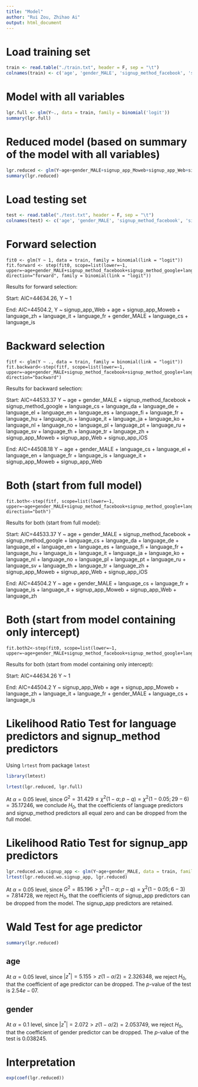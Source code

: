 ```yaml
---
title: "Model"
author: "Rui Zou, Zhihao Ai"
output: html_document
---
```


# Load training set
```r
train <- read.table("./train.txt", header = F, sep = "\t")
colnames(train) <- c('age', 'gender_MALE', 'signup_method_facebook', 'signup_method_google', 'language_cs', 'language_da', 'language_de', 'language_el', 'language_en', 'language_es', 'language_fi', 'language_fr', 'language_hu', 'language_is', 'language_it', 'language_ja', 'language_ko', 'language_nl', 'language_no', 'language_pl', 'language_pt', 'language_ru', 'language_sv', 'language_th', 'language_tr', 'language_zh', 'signup_app_Moweb', 'signup_app_Web', 'signup_app_iOS', 'Y')
```

# Model with all variables
```r
lgr.full <- glm(Y~., data = train, family = binomial('logit'))
summary(lgr.full)
```

# Reduced model (based on summary of the model with all variables)
```r
lgr.reduced <- glm(Y~age+gender_MALE+signup_app_Moweb+signup_app_Web+signup_app_iOS, data = train, family = binomial('logit'))
summary(lgr.reduced)
```

# Load testing set
```r
test <- read.table("./test.txt", header = F, sep = "\t")
colnames(test) <- c('age', 'gender_MALE', 'signup_method_facebook', 'signup_method_google', 'language_cs', 'language_da', 'language_de', 'language_el', 'language_en', 'language_es', 'language_fi', 'language_fr', 'language_hu', 'language_is', 'language_it', 'language_ja', 'language_ko', 'language_nl', 'language_no', 'language_pl', 'language_pt', 'language_ru', 'language_sv', 'language_th', 'language_tr', 'language_zh', 'signup_app_Moweb', 'signup_app_Web', 'signup_app_iOS', 'Y')
```

# Forward selection
```
fit0 <- glm(Y ~ 1, data = train, family = binomial(link = "logit"))
fit.forward <- step(fit0, scope=list(lower=~1, upper=~age+gender_MALE+signup_method_facebook+signup_method_google+language_cs+language_da+language_de+language_el+language_en+language_es+language_fi+language_fr+language_hu+language_is+language_it+language_ja+language_ko+language_nl+language_no+language_pl+language_pt+language_ru+language_sv+language_th+language_tr+language_zh+signup_app_Moweb+signup_app_Web+signup_app_iOS), direction="forward", family = binomial(link = "logit"))
```
Results for forward selection:

Start:  AIC=44634.26, Y ~ 1

End: AIC=44504.2, Y ~ signup_app_Web + age + signup_app_Moweb + language_zh + language_it + language_fr + gender_MALE + language_cs + language_is
<!--
Results for forward selection:
Start:  AIC=44634.26
Y ~ 1
...
...
Step:  AIC=44504.2
Y ~ signup_app_Web + age + signup_app_Moweb + language_zh + language_it + language_fr + gender_MALE + language_cs + language_is
-->

# Backward selection
```
fitf <- glm(Y ~ ., data = train, family = binomial(link = "logit"))
fit.backward<-step(fitf, scope=list(lower=~1,
upper=~age+gender_MALE+signup_method_facebook+signup_method_google+language_cs+language_da+language_de+language_el+language_en+language_es+language_fi+language_fr+language_hu+language_is+language_it+language_ja+language_ko+language_nl+language_no+language_pl+language_pt+language_ru+language_sv+language_th+language_tr+language_zh+signup_app_Moweb+signup_app_Web+signup_app_iOS), direction="backward")
```
Results for backward selection:

Start:  AIC=44533.37
Y ~ age + gender_MALE + signup_method_facebook + signup_method_google + 
    language_cs + language_da + language_de + language_el + language_en + 
    language_es + language_fi + language_fr + language_hu + language_is + 
    language_it + language_ja + language_ko + language_nl + language_no + 
    language_pl + language_pt + language_ru + language_sv + language_th + 
    language_tr + language_zh + signup_app_Moweb + signup_app_Web + 
    signup_app_iOS
    
End:  AIC=44508.18
Y ~ age + gender_MALE + language_cs + language_el + language_en + 
    language_fr + language_is + language_it + signup_app_Moweb + 
    signup_app_Web

# Both (start from full model)
```
fit.both<-step(fitf, scope=list(lower=~1,
upper=~age+gender_MALE+signup_method_facebook+signup_method_google+language_cs+language_da+language_de+language_el+language_en+language_es+language_fi+language_fr+language_hu+language_is+language_it+language_ja+language_ko+language_nl+language_no+language_pl+language_pt+language_ru+language_sv+language_th+language_tr+language_zh+signup_app_Moweb+signup_app_Web+signup_app_iOS), direction="both")
```
Results for both (start from full model):

Start:  AIC=44533.37
Y ~ age + gender_MALE + signup_method_facebook + signup_method_google + 
    language_cs + language_da + language_de + language_el + language_en + 
    language_es + language_fi + language_fr + language_hu + language_is + 
    language_it + language_ja + language_ko + language_nl + language_no + 
    language_pl + language_pt + language_ru + language_sv + language_th + 
    language_tr + language_zh + signup_app_Moweb + signup_app_Web + 
    signup_app_iOS

End:  AIC=44504.2
Y ~ age + gender_MALE + language_cs + language_fr + language_is + 
    language_it + signup_app_Moweb + signup_app_Web + language_zh

# Both (start from model containing only intercept)
```
fit.both2<-step(fit0, scope=list(lower=~1,
upper=~age+gender_MALE+signup_method_facebook+signup_method_google+language_cs+language_da+language_de+language_el+language_en+language_es+language_fi+language_fr+language_hu+language_is+language_it+language_ja+language_ko+language_nl+language_no+language_pl+language_pt+language_ru+language_sv+language_th+language_tr+language_zh+signup_app_Moweb+signup_app_Web+signup_app_iOS),direction="both")
```
Results for both (start from model containing only intercept):

Start:  AIC=44634.26
Y ~ 1

End:  AIC=44504.2
Y ~ signup_app_Web + age + signup_app_Moweb + language_zh + language_it + 
    language_fr + gender_MALE + language_cs + language_is

# Likelihood Ratio Test for language predictors and signup_method predictors
Using `lrtest` from package `lmtest`
```r
library(lmtest)
```
```r
lrtest(lgr.reduced, lgr.full)
```
At $\alpha = 0.05$ level, since $G^2 = 31.429 \le \chi^2(1-\alpha;p - q) = \chi^2(1-0.05;29 - 6) = 35.17246$, we conclude $H_0$, that the coefficients of language predictors and signup_method predictors all equal zero and can be dropped from the full model.

# Likelihood Ratio Test for signup_app predictors
```r
lgr.reduced.wo.signup_app <- glm(Y~age+gender_MALE, data = train, family = binomial('logit'))
lrtest(lgr.reduced.wo.signup_app, lgr.reduced)
```
At $\alpha = 0.05$ level, since $G^2 = 85.196 > \chi^2(1-\alpha;p - q) = \chi^2(1-0.05;6 - 3) = 7.814728$, we reject $H_0$, that the coefficients of signup_app predictors can be dropped from the model. The signup_app predictors are retained.

# Wald Test for age predictor
```r
summary(lgr.reduced)
```
## age
At $\alpha = 0.05$ level, since $|z^*| = 5.155 > z(1-\alpha/2) = 2.326348$, we reject $H_0$, that the coefficient of age predictor can be dropped. The $p$-value of the test is $2.54e-07$.

## gender
At $\alpha = 0.1$ level, since $|z^*| = 2.072 > z(1-\alpha/2) = 2.053749$, we reject $H_0$, that the coefficient of gender predictor can be dropped. The $p$-value of the test is $0.038245$.

# Interpretation
```r
exp(coef(lgr.reduced))
```